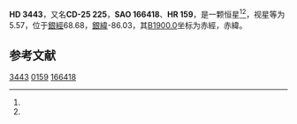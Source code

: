 {{Starbox begin
| name = HD 3443
}}
{{Starbox observe
| epoch = [[J2000.0|J2000.0]]
| constell = {{星座名待查}}<ref name=SIMBAD>{{cite web
 | url=http://simbad.u-strasbg.fr/simbad/sim-id?Ident=HR+159
 | title=Pulsating variable Star
 | publisher=Centre de Données astronomiques de Strasbourg
 | work=SIMBAD
 | accessdate=2012-07-13
 | archive-date=2016-03-16
 | archive-url=https://web.archive.org/web/20160316234546/http://simbad.u-strasbg.fr/simbad/sim-id?Ident=HR+159
 | dead-url=no
 }}</ref><ref name=DATA>{{cite web
 | url=http://vizier.u-strasbg.fr/viz-bin/VizieR-5?-out.add=.&-source=5050&-corr=PK=HR&-out.max=9999&HR=159
 | title=VizieR Detailed Page
 | accessdate=2012-07-13
 | archive-date=2016-03-04
 | archive-url=https://web.archive.org/web/20160304221358/http://vizier.u-strasbg.fr/viz-bin/VizieR-5?-out.add=.&-source=5050&-corr=PK=HR&-out.max=9999&HR=159
 | dead-url=no
 }}</ref>
| 星官 = 
| ra = {{RA|0|37|20.7}}<ref name=SIMBAD /><ref name=DATA />
| dec = {{DEC|-24|46|2}}<ref name=SIMBAD /><ref name=DATA />
| appmag_v = 5.57<ref name=SIMBAD /><ref name=DATA />
}}
{{Starbox character
| class = G8V<ref name=SIMBAD /><ref name=DATA />
| b-v = 0.72<ref name=SIMBAD /><ref name=DATA />
| u-b = 0.24<ref name=SIMBAD /><ref name=DATA />
| r-i = 0.27E<ref name=SIMBAD /><ref name=DATA />
| variable = 
}}
{{Starbox astrometry
| radial_v = 0.24
| prop_mo_ra = 17
| parallax = 0.076
| p_error = 
}}
{{Starbox catalog
| names =CD-25 225，[[SAO星表|SAO]] 166418，[[HD星表|HD]] 3443，[[HR星表|HR]] 159}}
{{Starbox reference |Simbad=HR+159}}
{{Starbox end}}

'''HD 3443'''，又名'''CD-25 225'''，'''SAO 166418'''、'''HR 159'''，是一颗恒星<ref name=SIMBAD /><ref name=DATA />，视星等为5.57，位于[[銀道座標系|銀經]]68.68，[[銀道座標系|銀緯]]-86.03，其[[B1900.0|B1900.0]]坐标为赤經{{RA|0|32|12.5}}，赤緯{{DEC|-25|-86.03|3}}。

== 参考文献 ==
{{reflist}}

{{star-stub}}

[[Category:HD和HDE天體|3443]]
[[Category:HR天體|0159]]
[[Category:SAO天體|166418]]